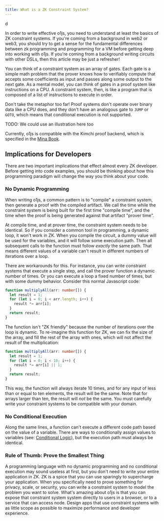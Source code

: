 ```yaml
---
title: What is a ZK Constraint System?
---
```


d

In order to write effective o1js, you need to understand at least the basics of ZK constraint
systems. If you're coming from a background in web2 or web3, you should try to get a sense
for the fundamental differences between zk programming and programming for a VM before
getting deep into working with o1js. If you're coming from a background writing circuits
with other DSLs, then this article may be just a refresher!

You can think of a constraint system as an array of gates. Each gate is a simple math problem
that the prover knows how to verifiably compute that accepts some coefficients as input and
passes along some output to the next gate. As a mental model, you can think of gates in a
proof system like instructions on a CPU. A constraint system, then, is like a program that
is composed of a list of instructions to execute in order.

Don't take the metaphor too far! Proof systems don't operate over binary data like a CPU does,
and they don't have an analogous gate to `JUMP` or `GOTO`, which means that conditional
execution is not supported.

TODO: We could use an illustration here too

Currently, o1js is compatible with the Kimchi proof backend, which is specified in the
[Mina Book](https://o1-labs.github.io/proof-systems/specs/kimchi.html).

## Implications for Developers

There are two important implications that effect almost every ZK developer. Before getting
into code examples, you should be thinking about how this programming paradigm will change
the way you think about your code.

### No Dynamic Programming

When writing o1js, a common pattern is to "compile" a constraint system, then generate a proof
with the compiled artifact. We call the time while the constraint system is being built for
the first time "compile time", and the time when the proof is being generated against that
artifact "prover time".

At compile time, and at prover time, the constraint system needs to be identical. So if you
consider a common tool in programming, a dynamic loop, it won't work in ZK. When you compile
the circuit, a dummy value will be used for the variables, and it will follow some execution
path. Then all subsequent calls to the function must follow _exactly_ the same path. That
means different values of a variable can't result in different numbers of iterations over a
loop.

There are workarounds for this. For instance, you can write constraint systems that execute
a single step, and call the prover function a dynamic number of times. Or you can execute a
loop a fixed number of times, but with some dummy behavior. Consider this normal Javascript
code:

```ts
function multiplyAll(arr: number[]) {
  let result = 1;
  for (let i = 0; i < arr.length; i++) {
    result *= arr[i];
  }
  return result;
}
```

The function isn't "ZK friendly" because the number of iterations over the loop is dynamic.
To re-imagine this function for ZK, we can fix the size of the array, and fill the rest of
the array with ones, which will not affect the result of the multiplication:

```ts
function multiplyAll(arr: number[]) {
  let result = 1;
  for (let i = 0; i < 10; i++) {
    result *= arr[i] || 1;
  }
  return result;
}
```

This way, the function will always iterate 10 times, and for any input of less than or equal
to ten elements, the result will be the same. Note that for arrays larger than ten, the
result will _not_ be the same. You must carefully write your constraint systems to be
compatible with your domain.

### No Conditional Execution

Along the same lines, a function can't execute a different code path based on the value of a
variable. There are ways to conditionally assign values to variables (see:
[Conditional Logic](/docs/writing-constraint-systems/conditional-logic.mdx)), but the
execution path must always be identical.

### Rule of Thumb: Prove the Smallest Thing

A programming language with no dynamic programming and no conditional execution may sound
useless at first, but you don't need to write your entire application in ZK. ZK is a spice
that you can use sparingly to supercharge your application. When you specifically need to
prove something for privacy, scale, or security, you can write a constraint system to
model the problem you want to solve. What's amazing about o1js is that you can expose that
constraint system system directly to users in a browser, or to a service that can access
node. Design apps that use constraint systems with as little scope as possible to maximize
performance and developer experience.
